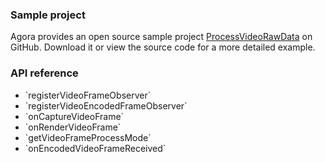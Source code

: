 
<PlatformWrapper platform="unreal">

### Sample project

Agora provides an open source sample project [ProcessVideoRawData](https://github.com/AgoraIO-Extensions/Agora-Unreal-RTC-SDK/tree/main/Agora-Unreal-SDK-CPP-Example/Source/AgoraExample/Examples/Advanced/ProcessVideoRawData) on GitHub. Download it or view the source code for a more detailed example.

### API reference

- <Link to="{{global.API_REF_UE_ROOT}}/class_imediaplayer.html#api_imediaplayer_registervideoframeobserver">`registerVideoFrameObserver`</Link>
- <Link to="{{global.API_REF_UE_ROOT}}/class_imediaengine.html#api_imediaengine_registervideoencodedframeobserver">`registerVideoEncodedFrameObserver`</Link>
- <Link to="{{global.API_REF_UE_ROOT}}/class_ivideoframeobserver.html#callback_ivideoframeobserver_oncapturevideoframe">`onCaptureVideoFrame`</Link>
- <Link to="{{global.API_REF_UE_ROOT}}/class_ivideoframeobserver.html#callback_ivideoframeobserver_onrendervideoframe">`onRenderVideoFrame`</Link>
- <Link to="{{global.API_REF_UE_ROOT}}/class_ivideoframeobserver.html#callback_ivideoframeobserver_getvideoframeprocessmode">`getVideoFrameProcessMode`</Link>
- <Link to="{{global.API_REF_UE_ROOT}}/class_ivideoencodedframeobserver.html#callback_ivideoencodedframeobserver_onencodedvideoframereceived">`onEncodedVideoFrameReceived`</Link>


</PlatformWrapper>